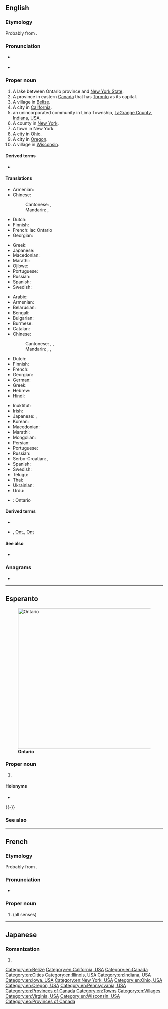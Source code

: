 {{also|Ontário}}
==English==
{{wikipedia}}

===Etymology===
Probably from {{etyl|wya|en}} {{m|wya||ontari:io|great lake}}.

===Pronunciation===
* {{a|Canada}} {{IPA|/ˌɑnˈtɛə.ɹi.oʊ/|lang=en}}
* {{audio|en-ca-Ontario.ogg|Audio (CA)|lang=en}}

===Proper noun===
{{en-proper noun}}

# A lake between Ontario province and [[New York State]].
# A province in eastern [[Canada]] that has [[Toronto]] as its capital.
# A village in [[Belize]].
# A city in [[California]].
# an unincorporated community in Lima Township, [[LaGrange County]], [[Indiana]], [[USA]].
# A county in [[New York]].
# A town in New York.
# A city in [[Ohio]].
# A city in [[Oregon]].
# A village in [[Wisconsin]].

====Derived terms====
* {{l|en|Ontario County}}

====Translations====
{{trans-top|Lake between Ontario province and New York State}}
* Armenian: {{t|hy|Օնտարիո}}
* Chinese:
*: Cantonese: {{t|yue|安大略|tr=on1 daai6 loek6|sc=Hani}}, {{t|yue|安大略湖|tr=on1 daai6 loek6 wu4|sc=Hani}}
*: Mandarin: {{t|cmn|安大略|tr=Āndàlüè|sc=Hani}}, {{t+|cmn|安大略湖|tr=Āndàlüè Hú|sc=Hani}}
* Dutch: {{t|nl|Ontariomeer}}
* Finnish: {{t|fi|Ontariojärvi}}
* French: lac Ontario {{g|m}}
* Georgian: {{t|ka|ონტარიო}}
{{trans-mid}}
* Greek: {{t|el|Οντάριο|n}}
* Japanese: {{t|ja|オンタリオ湖|tr=Ontario ko}}
* Macedonian: {{t|mk|Онтарио|n|tr=Ontário}}
* Marathi: {{t|mr|ऑन्टारियो|tr=ǒnṭāriyo|sc=Deva}}
* Ojibwe: {{t|oj|Onderi'oo}}
* Portuguese: {{t+|pt|Ontário|m}}
* Russian: {{t+|ru|Онта́рио|n}}
* Spanish: {{t+|es|Ontario|m}}
* Swedish: {{t|sv|Ontariosjön|c}}
{{trans-bottom}}

{{trans-top|Province in eastern Canada}}
* Arabic: {{t|ar|أُونْتَارْيُو|m|tr=ʾuntāryū}}
* Armenian: {{t|hy|Օնտարիո}}
* Belarusian: {{t|be|Антарыё|m|f|tr=Antáryjo}}
* Bengali: {{t|bn|অন্টারিও|tr=anṭāriō|sc=Beng}}
* Bulgarian: {{t|bg|Онтарио|n|tr=Ontário}}
* Burmese: {{t|my|အွန်တေးရီးယိုး|sc=Mymr}}
* Catalan: {{t|ca|Ontàrio}}
* Chinese:
*: Cantonese: {{t|yue|安大略|tr=on1 daai6 loek6|sc=Hani}}, {{t|yue|安大略省|tr=on1 daai6 loek6 saang2|sc=Hani}}, {{t|yue|安省|tr=on1 saang2|sc=Hani}} {{qualifier|short form}}
*: Mandarin: {{t|cmn|安大略|tr=Āndàlüè|sc=Hani}}, {{t+|cmn|安大略省|tr=Āndàlüè Shěng|sc=Hani}}, {{t+|cmn|安省|tr=Ān Shěng|sc=Hani}} {{qualifier|short form}}
* Dutch: {{t|nl|Ontario}}
* Finnish: {{t+|fi|Ontario}}
* French: {{t+|fr|Ontario}}
* Georgian: {{t|ka|ონტარიო}}
* German: {{t+|de|Ontario|n}}
* Greek: {{t|el|Οντάριο|n}}
* Hebrew: {{t|he|אונטריו}}
* Hindi: {{t|hi|ओन्टारियो|tr=ōnṭāriyō}}
{{trans-mid}}
* Inuktitut: {{t|iu|ᐋᓐᑎᐅᕆᐅ|sc=Cans}}
* Irish: {{t|ga|Ontáirio|m}}
* Japanese: {{t|ja|オンタリオ州|tr=Ontario-shū}}, {{t|ja|オンタリオ|tr=Ontario}}
* Korean: {{t|ko|온타리오|tr=Ontario}}
* Macedonian: {{t|mk|Онтарио|n|tr=Ontário}}
* Marathi: {{t|mr|ऑन्टारियो|tr=ǒnṭāriyo|sc=Deva}}
* Mongolian: {{t|mn|Онтарио|tr=Ontário|sc=Cyrl}}
* Persian: {{t|fa|انتاریو}}
* Portuguese: {{t+|pt|Ontário}}
* Russian: {{t+|ru|Онта́рио|m|f}}
* Serbo-Croatian: {{t|sh|Онтарио|sc=Cyrl}}, {{t+|sh|Ontario}}
* Spanish: {{t+|es|Ontario|m}}
* Swedish: {{t+|sv|Ontario|n}}
* Telugu: {{t|te|అంటారియో|sc=Telu}}
* Thai: {{t|th|รัฐออนแทรีโอ|tr=rát ontaereeoh}}
* Ukrainian: {{t|uk|Онтаріо|m|f|tr=Ontário}}
* Urdu: {{t|ur|انٹاریو|tr=ōnṭāriyō}}
{{trans-bottom}}

{{checktrans-top}}
* {{ttbc|sv}}: Ontario
{{trans-mid}}
{{trans-bottom}}

====Derived terms====
* {{l|en|Ontarian}}
* {{sense|province}} {{l|en|ON}}, [[Ont.]], [[Ont]]

====See also====
* {{l|en|Appendix:Place names in Ontario}}

===Anagrams===
* {{anagrams|en|Troiano|oration}}

[[Category:en:Belize]]
[[Category:en:California, USA]]
[[Category:en:Canada]]
[[Category:en:Cities]]
[[Category:en:Illinois, USA]]
[[Category:en:Indiana, USA]]
[[Category:en:Iowa, USA]]
[[Category:en:New York, USA]]
[[Category:en:Ohio, USA]]
[[Category:en:Oregon, USA]]
[[Category:en:Pennsylvania, USA]]
[[Category:en:Provinces of Canada]]
[[Category:en:Towns]]
[[Category:en:Villages]]
[[Category:en:Virginia, USA]]
[[Category:en:Wisconsin, USA]]

----

==Esperanto==
{{wikipedia|lang=eo}}
[[Image:Ontario-map.png|thumb|450px|'''Ontario''']]

===Proper noun===
{{eo-head}}

# {{l|en|Ontario}}

====Holonyms====
* {{l|eo|Kanado}}

{{-}}

===See also===
{{compass-eo|n=[[Hudsona Golfo]]|e=[[Kebekio]]|w=[[Manitobo]]|s=[[Usono]]}}

[[Category:eo:Provinces of Canada]]

----

==French==

===Etymology===
Probably from {{etyl|wya|fr}} {{m|wya||ontari:io|great lake}}.

===Pronunciation===
* {{fr-IPA}}

===Proper noun===
{{fr-proper noun|m}}

# {{l|en|Ontario}} (all senses)

{{topics|fr|Ontario|Provinces of Canada|Lakes|Illinois, USA|Indiana, USA|Iowa, USA|Pennsylvania, USA|Virginia, USA|Cities in the United States of America|Ohio, USA|Oregon, USA|Cities in California, USA|Counties of the United States of America|Towns|New York, USA|Villages|Wisconsin, USA|Belize}}

----

==Japanese==

===Romanization===
{{ja-romaji}}

# {{ja-romanization of|オンタリオ}}